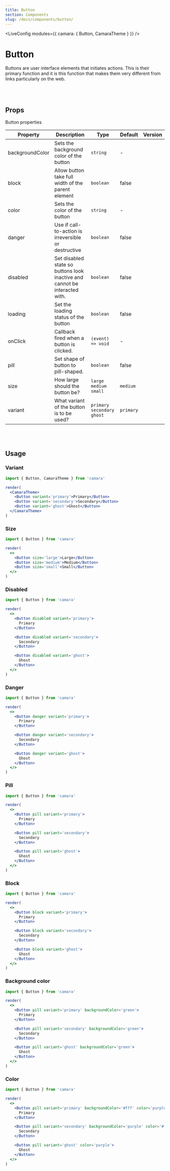 ```yaml
---
title: Button
section: Components
slug: /docs/components/button/
---
```



<!-- Define `camara` module as `{ Button }` -->

<LiveConfig
  modules={{
    camara: { Button, CamaraTheme }
  }}
/>

# Button

Buttons are user interface elements that initiates actions. This is their primary function and it is this function that makes them very different from links particularly on the web.

<br></br>

## Props

Button properties

| Property        | Description                                                                | Type                          | Default   | Version |
| --------------- | -------------------------------------------------------------------------- | ----------------------------- | --------- | ------- |
| backgroundColor | Sets the background color of the button                                    | `string`                      | -         |         |
| block           | Allow button take full width of the parent element                         | `boolean`                     | false     |         |
| color           | Sets the color of the button                                               | `string`                      | -         |         |
| danger          | Use if call-to-action is irreversible or destructive                       | `boolean`                     | false     |         |
| disabled        | Set disabled state so buttons look inactive and cannot be interacted with. | `boolean`                     | false     |         |
| loading         | Set the loading status of the button                                       | `boolean`                     | false     |         |
| onClick         | Callback fired when a button is clicked.                                   | `(event) => void`             | -         |         |
| pill            | Set shape of button to pill-shaped.                                        | `boolean`                     | false     |         |
| size            | How large should the button be?                                            | `large` `medium` `small`      | `medium`  |         |
| variant         | What variant of the button is to be used?                                  | `primary` `secondary` `ghost` | `primary` |         |

<br></br>

## Usage

### Variant

```jsx live noInline
import { Button, CamaraTheme } from 'camara'

render(
  <CamaraTheme>
    <Button variant='primary'>Primary</Button>
    <Button variant='secondary'>Secondary</Button>
    <Button variant='ghost'>Ghost</Button>
  </CamaraTheme>
)
```

### Size

```jsx live noInline
import { Button } from 'camara'

render(
  <>
    <Button size='large'>Large</Button>
    <Button size='medium'>Medium</Button>
    <Button size='small'>Small</Button>
  </>
)
```

### Disabled

```jsx live noInline
import { Button } from 'camara'

render(
  <>
    <Button disabled variant='primary'>
      Primary
    </Button>

    <Button disabled variant='secondary'>
      Secondary
    </Button>

    <Button disabled variant='ghost'>
      Ghost
    </Button>
  </>
)
```

### Danger

```jsx live noInline
import { Button } from 'camara'

render(
  <>
    <Button danger variant='primary'>
      Primary
    </Button>

    <Button danger variant='secondary'>
      Secondary
    </Button>

    <Button danger variant='ghost'>
      Ghost
    </Button>
  </>
)
```

### Pill

```jsx live noInline
import { Button } from 'camara'

render(
  <>
    <Button pill variant='primary'>
      Primary
    </Button>

    <Button pill variant='secondary'>
      Secondary
    </Button>

    <Button pill variant='ghost'>
      Ghost
    </Button>
  </>
)
```

### Block

```jsx live noInline
import { Button } from 'camara'

render(
  <>
    <Button block variant='primary'>
      Primary
    </Button>

    <Button block variant='secondary'>
      Secondary
    </Button>

    <Button block variant='ghost'>
      Ghost
    </Button>
  </>
)
```

### Background color

```jsx live noInline
import { Button } from 'camara'

render(
  <>
    <Button pill variant='primary' backgroundColor='green'>
      Primary
    </Button>

    <Button pill variant='secondary' backgroundColor='green'>
      Secondary
    </Button>

    <Button pill variant='ghost' backgroundColor='green'>
      Ghost
    </Button>
  </>
)
```

### Color

```jsx live noInline
import { Button } from 'camara'

render(
  <>
    <Button pill variant='primary' backgroundColor='#fff' color='purple'>
      Primary
    </Button>

    <Button pill variant='secondary' backgroundColor='purple' color='#fff'>
      Secondary
    </Button>

    <Button pill variant='ghost' color='purple'>
      Ghost
    </Button>
  </>
)
```
